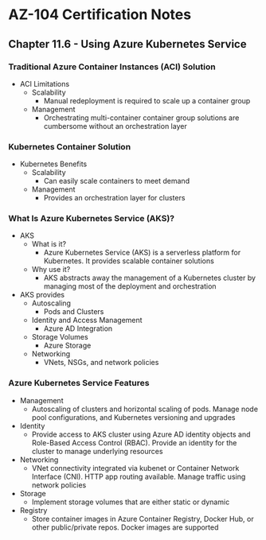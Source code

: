 # AZ-104 Certification Notes
## Chapter 11.6 - Using Azure Kubernetes Service

### Traditional Azure Container Instances (ACI) Solution
* ACI Limitations
	* Scalability
		* Manual redeployment is required to scale up a container group
	* Management
		* Orchestrating multi-container container group solutions are cumbersome without an orchestration layer

### Kubernetes Container Solution
* Kubernetes Benefits
	* Scalability
		* Can easily scale containers to meet demand
	* Management
		* Provides an orchestration layer for clusters

### What Is Azure Kubernetes Service (AKS)?
* AKS
	* What is it?
		* Azure Kubernetes Service (AKS) is a serverless platform for Kubernetes. It provides scalable container solutions
	* Why use it?
		* AKS abstracts away the management of a Kubernetes cluster by managing most of the deployment and orchestration
* AKS provides
	* Autoscaling
		* Pods and Clusters
	* Identity and Access Management
		* Azure AD Integration
	* Storage Volumes
		* Azure Storage
	* Networking
		* VNets, NSGs, and network policies

### Azure Kubernetes Service Features
* Management
	* Autoscaling of clusters and horizontal scaling of pods. Manage node pool configurations, and Kubernetes versioning and upgrades
* Identity
	* Provide access to AKS cluster using Azure AD identity objects and Role-Based Access Control (RBAC). Provide an identity for the cluster to manage underlying resources
* Networking
	* VNet connectivity integrated via kubenet or Container Network Interface (CNI). HTTP app routing available. Manage traffic using network policies
* Storage
	* Implement storage volumes that are either static or dynamic
* Registry
	* Store container images in Azure Container Registry, Docker Hub, or other public/private repos. Docker images are supported